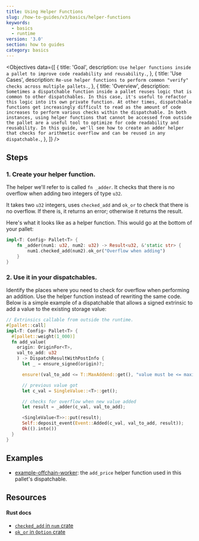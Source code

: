 ```yaml
---
title: Using Helper Functions
slug: /how-to-guides/v3/basics/helper-functions
keywords:
  - basics
  - runtime
version: '3.0'
section: how to guides
category: basics
---
```


<Objectives
  data={[
    {
      title: 'Goal',
      description: `
        Use helper functions inside a pallet to improve code readability and reusability.
      `,
    },
    {
      title: 'Use Cases',
      description: `
        Re-use helper functions to perform common "verify" checks across multiple pallets.
      `,
    },
    {
      title: 'Overview',
      description: `
        Sometimes a dispatchable function inside a pallet reuses logic that is common to other dispatchables.
        In this case, it's useful to refactor this logic into its own private function.
        At other times, dispatchable functions get increasingly difficult to read as the amount of code increases to perform various checks within the dispatchable. In both instances, using helper functions that cannot be accessed from outside the pallet are a useful tool to optimize for code readability and reusability.
        In this guide, we'll see how to create an adder helper that checks for arithmetic overflow and can be reused in any dispatchable.`,
    },
  ]}
/>

## Steps

### 1. Create your helper function.

The helper we'll refer to is called `fn _adder`.
It checks that there is no overflow when adding two integers of type `u32`.

It takes two `u32` integers, uses `checked_add` and `ok_or` to check that there is no overflow.
If there is, it returns an error; otherwise it returns the result.

Here's what it looks like as a helper function.
This would go at the bottom of your pallet:

```rust
impl<T: Config> Pallet<T> {
    fn _adder(num1: u32, num2: u32) -> Result<u32, &'static str> {
        num1.checked_add(num2).ok_or("Overflow when adding")
    }
}
```

### 2. Use it in your dispatchables.

Identify the places where you need to check for overflow when performing an addition.
Use the helper function instead of rewriting the same code.
Below is a simple example of a dispatchable that allows a signed extrinsic to add a value to the existing storage value:

```rust
// Extrinsics callable from outside the runtime.
#[pallet::call]
impl<T: Config> Pallet<T> {
  #[pallet::weight(1_000)]
  fn add_value(
    origin: OriginFor<T>,
    val_to_add: u32
    ) -> DispatchResultWithPostInfo {
      let _ = ensure_signed(origin)?;

      ensure!(val_to_add <= T::MaxAddend::get(), "value must be <= maximum add amount constant");

      // previous value got
      let c_val = SingleValue::<T>::get();

      // checks for overflow when new value added
      let result = _adder(c_val, val_to_add);

      <SingleValue<T>>::put(result);
      Self::deposit_event(Event::Added(c_val, val_to_add, result));
      Ok(().into())
  }
}
```

## Examples

- [example-offchain-worker](https://github.com/paritytech/substrate/blob/master/frame/examples/offchain-worker/src/lib.rs): the `add_price` helper function used in this pallet's dispatchable.

## Resources

#### Rust docs

- [`checked_add` in `num` crate](https://docs.rs/num/0.4.0/num/traits/trait.CheckedAdd.html)
- [`ok_or` in `Option` crate](https://doc.rust-lang.org/std/option/enum.Option.html#method.ok_or)
